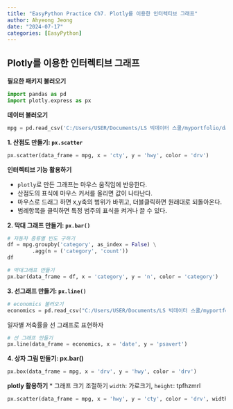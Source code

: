 ```yaml
---
title: "EasyPython Practice Ch7. Plotly를 이용한 인터렉티브 그래프"
author: Ahyeong Jeong
date: "2024-07-17"
categories: [EasyPython]
---
```


## Plotly를 이용한 인터렉티브 그래프


__필요한 패키지 불러오기__
```python
import pandas as pd
import plotly.express as px
```


__데이터 불러오기__
```python
mpg = pd.read_csv('C:/Users/USER/Documents/LS 빅데이터 스쿨/myportfolio/data/mpg.csv')
```

__1. 산점도 만들기: `px.scatter`__
```python
px.scatter(data_frame = mpg, x = 'cty', y = 'hwy', color = 'drv')
```
__인터렉티브 기능 활용하기__

* `plotly`로 만든 그래프는 마우스 움직임에 반응한다.
* 산점도의 표식에 마우스 커서를 올리면 값이 나타난다. 
* 마우스로 드래그 하면 x,y축의 범위가 바뀌고, 더블클릭하면 원래대로 되돌아온다.
* 범례항목을 클릭하면 특정 범주의 표식을 켜거나 끌 수 있다. 

__2. 막대 그래프 만들기: `px.bar()`__
```python
# 자동차 종류별 빈도 구하기
df = mpg.groupby('category', as_index = False) \
        .agg(n = ('category', 'count'))
df
```

```python
# 막대그래프 만들기
px.bar(data_frame = df, x = 'category', y = 'n', color = 'category')
```

__3. 선그래프 만들기: `px.line()`__
```python
# economics 불러오기
economics = pd.read_csv("C:/Users/USER/Documents/LS 빅데이터 스쿨/myportfolio/data/economics.csv")
```

일자별 저축률을 선 그래프로 표현하자 
```python
# 선 그래프 만들기
px.line(data_frame = economics, x = 'date', y = 'psavert')
```

__4. 상자 그림 만들기: px.bar()__

```python
px.box(data_frame = mpg, x = 'drv', y = 'hwy', color = 'drv')
```

__plotly 활용하기__
* 그래프 크기 조절하기
`width`: 가로크기, `height`: tpfhzmrl 
```python
px.scatter(data_frame = mpg, x = 'hwy', y = 'cty', color = 'drv', width = 600, height = 400)
```

